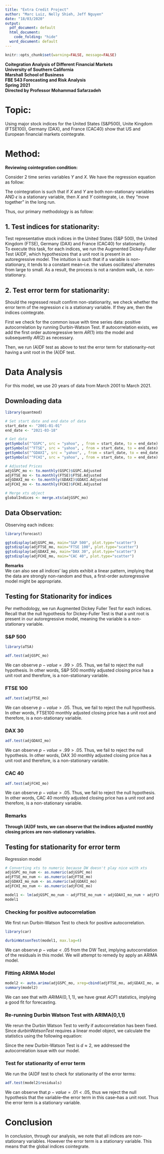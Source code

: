 ```yaml
---
title: "Extra Credit Project"
author: "Marc Luiz, Nelly Shieh, Jeff Nguyen"
date: "18/03/2020"
output:
  pdf_document: default
  html_document:
    code_folding: "hide"
  word_document: default
---
```

```r
knitr::opts_chunk$set(warning=FALSE, message=FALSE) 
```

**Coitegration Analysis of Different Financial Markets**  
**University of Southern California**  
**Marshall School of Business**  
**FBE 543 Forecasting and Risk Analysis**  
**Spring 2021**  
**Directed by Professor Mohammad Safarzadeh**   
  
# Topic:  
Using major stock indices for the United States (S&P500), Unite Kingdom (FTSE100), Germany (DAX), and France (CAC40) show that US and European financial markets cointegrate.  

# Method:  
**Reviewing cointegration condition:**    

Consider 2 time series variables $Y$ and $X$. We have the regression equation as follow:  

\begin{equation}
  \begin{aligned}
    Y_t =& \beta_0 + \beta_1 X_t + \epsilon_t  \\
  \end{aligned}
\end{equation}
  
The cointegration is such that if $X$ and $Y$ are both non-stationary variables AND $\epsilon$ is a stationary variable, then $X$ and $Y$ cointegrate, i.e. they "move together" in the long run.  

Thus, our primary methodology is as follow:  

## 1. Test indices for stationarity:  
Test representative stock indices in the United States (S&P 500), the United Kingdom (FTSE), Germany (DAX) and France (CAC40) for stationarity.  
To execute this task, for each indices, we run the Augmented Dickey-Fuller Test (A)DF, which hypothesizes that a unit root is present in an autoregressive model. The intuition is such that if a variable is non-stationary, it tends to a constant mean--i.e. the values oscillates/ alternates from large to small. As a result, the process is not a random walk, i.e. non-stationary.

## 2. Test error term for stationarity:  
Should the regressed result confirm non-stationarity, we check whether the error term of the regression $\epsilon$ is a stationary variable. If they are, then the indices cointegrate.  
  
First we check for the common issue with time series data: positive autocorrelation by running Durbin-Watson Test. If autocorrelation exists, we add the first order autoregressive term $AR(1)$ into the model and subsequently $AR(2)$ as necessary.

Then, we run (A)DF test as above to test the error term for stationarity--not having a unit root in the (A)DF test.  

# Data Analysis  

For this model, we use 20 years of data from March 2001 to March 2021.  
  
## Downloading data  

```r
library(quantmod)

# Set start date and end date of data
start_date <- "2001-01-01"
end_date <- "2021-03-18"

# Get data
getSymbols("^GSPC", src = "yahoo", , from = start_date, to = end_date) # S&P 500
getSymbols("^FTSE", src = "yahoo", , from = start_date, to = end_date) # S&P 500
getSymbols("^GDAXI", src = "yahoo", , from = start_date, to = end_date) # S&P 500
getSymbols("^FCHI", src = "yahoo", , from = start_date, to = end_date) # S&P 500

# Adjusted Prices
adjGSPC_mo <- to.monthly(GSPC)$GSPC.Adjusted
adjFTSE_mo <- to.monthly(FTSE)$FTSE.Adjusted
adjGDAXI_mo <- to.monthly(GDAXI)$GDAXI.Adjusted
adjFCHI_mo <- to.monthly(FCHI)$FCHI.Adjusted

# Merge xts object
globalIndices <- merge.xts(adjGSPC_mo)
```
  
## Data Observation:  

Observing each indices:  
```r
library(forecast)

ggtsdisplay(adjGSPC_mo, main="S&P 500", plot.type="scatter")
ggtsdisplay(adjFTSE_mo, main="FTSE 100", plot.type="scatter")
ggtsdisplay(adjGDAXI_mo, main="DAX 30", plot.type="scatter")
ggtsdisplay(adjFCHI_mo, main="CAC 40", plot.type="scatter")
```
  
**Remarks**  
We can also see all indices' lag plots exhibit a linear pattern, implying that the data are strongly non-random and thus, a first-order autoregressive model might be appropriate.  

\begin{equation}
  \begin{aligned}
    y_t =& \beta_0 + \beta_1 y_{t-1} + \epsilon_t
  \end{aligned}
\end{equation}
  
## Testing for Stationarity for indices
  
Per methodology, we run Augmented Dickey Fuller Test for each indices. Recall that the null hypothesis for Dickey-Fuller Test is that a unit root is present in our autoregressive model, meaning the variable is a non-stationary variable.  
  
### S&P 500  

```r
library(aTSA)

adf.test(adjGSPC_mo)
```
  
We can observe $p-value = .99 > .05$. Thus, we fail to reject the null hypothesis. In other words, S&P 500 monthly adjusted closing price has a unit root and therefore, is a non-stationary variable.
  

### FTSE 100  

```r
adf.test(adjFTSE_mo)
```
  
We can observe $p-value > .05$. Thus, we fail to reject the null hypothesis. In other words, FTSE100 monthly adjusted closing price has a unit root and therefore, is a non-stationary variable.
  
### DAX 30  

```r
adf.test(adjGDAXI_mo)
```
  
We can observe $p-value = .99 > .05$. Thus, we fail to reject the null hypothesis. In other words, DAX 30 monthly adjusted closing price has a unit root and therefore, is a non-stationary variable.
  
### CAC 40  

```r
adf.test(adjFCHI_mo)
```
  
We can observe $p-value > .05$. Thus, we fail to reject the null hypothesis. In other words, CAC 40 monthly adjusted closing price has a unit root and therefore, is a non-stationary variable.
  
### Remarks  
**Through (A)DF tests, we can observe that the indices adjusted monthly closing prices are non-stationary variables.**
  
## Testing for stationarity for error term  

Regression model  

```r
# Converting xts to numeric because DW doesn't play nice with xts
adjGSPC_mo_num <- as.numeric(adjGSPC_mo)
adjFTSE_mo_num <- as.numeric(adjFTSE_mo)
adjGDAXI_mo_num <- as.numeric(adjGDAXI_mo)
adjFCHI_mo_num <- as.numeric(adjFCHI_mo)

model1 <- lm(adjGSPC_mo_num ~ adjFTSE_mo_num + adjGDAXI_mo_num + adjFCHI_mo_num, data=globalIndices)
model1
```
### Checking for positive autocorrelation  

We first run Durbin-Watson Test to check for positive autocorrelation.
  
```r
library(car)

durbinWatsonTest(model1, max.lag=4)
```
  
We can observe $p-value < .05$ from the DW Test, implying autocorrelation of the residuals in this model. We will attempt to remedy by apply an ARIMA model.

### Fitting ARIMA Model  

```r
model2 <- auto.arima(adjGSPC_mo, xreg=cbind(adjFTSE_mo, adjGDAXI_mo, adjFCHI_mo))
summary(model2)
```
  
We can see that with $ARIMA(0,1,1)$, we have great $ACF1$ statistics, implying a good fit for forecasting.  

### Re-running Durbin Watson Test with ARIMA(0,1,1)  

We rerun the Durbin Watson Test to verify if autocorrelation has been fixed. Since $durbinWatsonTest$ requires a linear model object, we calculate the statistics using the following equation:  

\begin{equation}
  \begin{aligned}
    d =& \frac{\sum_{t=2}^T (\epsilon_t - \epsilon_{t-1})^2}{\sum_{t=1}^T \epsilon_t^2}  \\
      =& `r ( sum((model2$residuals - lag(model2$residuals))^2, na.rm=TRUE))/( sum(model2$residuals^2, na.rm=TRUE))` \approx 2 \\
  \end{aligned}
\end{equation}

Since the new Durbin-Watson Test is $d \approx 2$, we addressed the autocorrelation issue with our model.
  
### Test for stationarity of error term  

We run the (A)DF test to check for stationarity of the error terms:  

```r
adf.test(model2$residuals)
```
  
We can observe that $p-value = .01 < .05$, thus we reject the null hypothesis that the variable--the error term in this case--has a unit root. Thus the error term is a stationary variable.

# Conclusion  

In conclusion, through our analysis, we note that all indices are non-stationary variables. However the error term is a stationary variable. This means that the global indices cointegrate.  
  

